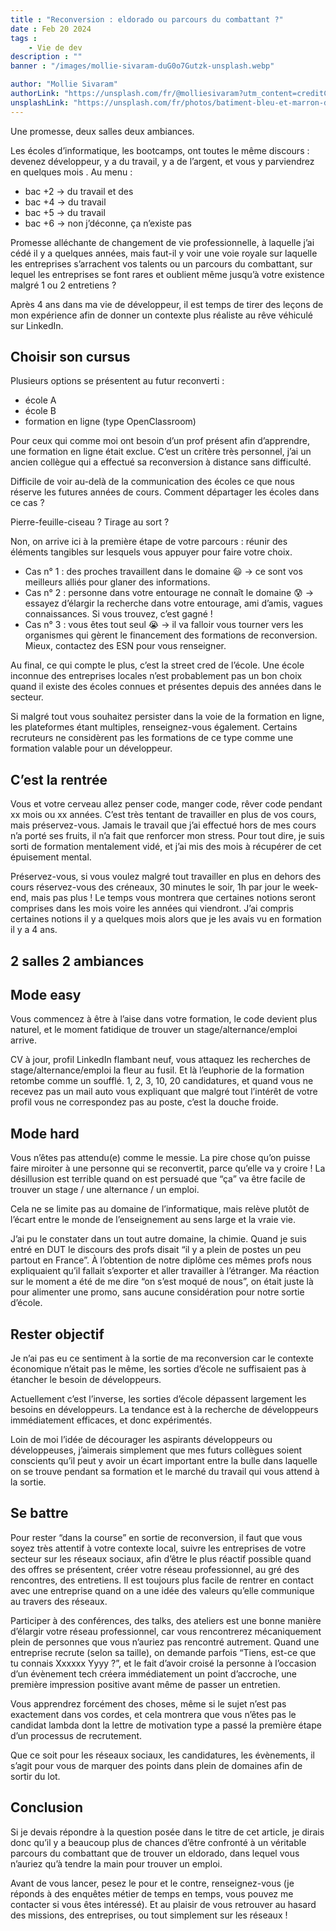 ```yaml
---
title : "Reconversion : eldorado ou parcours du combattant ?"
date : Feb 20 2024
tags :
    - Vie de dev
description : ""
banner : "/images/mollie-sivaram-duG0o7Gutzk-unsplash.webp"

author: "Mollie Sivaram"
authorLink: "https://unsplash.com/fr/@molliesivaram?utm_content=creditCopyText&utm_medium=referral&utm_source=unsplash"
unsplashLink: "https://unsplash.com/fr/photos/batiment-bleu-et-marron-duG0o7Gutzk?utm_content=creditCopyText&utm_medium=referral&utm_source=unsplash"
---
```


Une promesse, deux salles deux ambiances.

Les écoles d’informatique, les bootcamps, ont toutes le même discours : devenez développeur, y a du travail, y a de l’argent, et vous y parviendrez en quelques mois . Au menu :

- bac +2 → du travail et des 
- bac +4 → du travail
- bac +5 → du travail
- bac +6 → non j’déconne, ça n’existe pas

Promesse alléchante de changement de vie professionnelle, à laquelle j’ai cédé il y a quelques années, mais faut-il y voir une voie royale sur laquelle les entreprises s’arrachent vos talents ou un parcours du combattant, sur lequel les entreprises se font rares et oublient même jusqu’à votre existence malgré 1 ou 2 entretiens ?

Après 4 ans dans ma vie de développeur, il est temps de tirer des leçons de mon expérience afin de donner un contexte plus réaliste au rêve véhiculé sur LinkedIn.

## Choisir son cursus

Plusieurs options se présentent au futur reconverti :

- école A
- école B
- formation en ligne (type OpenClassroom)

Pour ceux qui comme moi ont besoin d’un prof présent afin d’apprendre, une formation en ligne était exclue. C’est un critère très personnel, j’ai un ancien collègue qui a effectué sa reconversion à distance sans difficulté.

Difficile de voir au-delà de la communication des écoles ce que nous réserve les futures années de cours. Comment départager les écoles dans ce cas ?

Pierre-feuille-ciseau ? Tirage au sort ?

Non, on arrive ici à la première étape de votre parcours : réunir  des éléments tangibles sur lesquels vous appuyer pour faire votre choix.

- Cas n° 1 : des proches travaillent dans le domaine 😃 → ce sont vos meilleurs alliés pour glaner des informations.
- Cas n° 2 : personne dans votre entourage ne connaît le domaine 😰 → essayez d’élargir la recherche dans votre entourage, ami d’amis, vagues connaissances. Si vous trouvez, c’est gagné !
- Cas n° 3 : vous êtes tout seul 😭 → il va falloir vous tourner vers les organismes qui gèrent le financement des formations de reconversion. Mieux, contactez des ESN pour vous renseigner.

Au final, ce qui compte le plus, c’est la street cred de l’école. Une école inconnue des entreprises locales n’est probablement pas un bon choix quand il existe des écoles connues et présentes depuis des années dans le secteur. 

Si malgré tout vous souhaitez persister dans la voie de la formation en ligne, les plateformes étant multiples, renseignez-vous également. Certains recruteurs ne considèrent pas les formations de ce type comme une formation valable pour un développeur.

## C’est la rentrée

Vous et votre cerveau allez penser code, manger code, rêver code pendant xx mois ou xx années. C’est très tentant de travailler en plus de vos cours, mais préservez-vous. Jamais le travail que j’ai effectué hors de mes cours n’a porté ses fruits, il n’a fait que renforcer mon stress. Pour tout dire, je suis sorti de formation mentalement vidé, et j’ai mis des mois à récupérer de cet épuisement mental.

Préservez-vous, si vous voulez malgré tout travailler en plus en dehors des cours réservez-vous des créneaux, 30 minutes le soir, 1h par jour le week-end, mais pas plus ! Le temps vous montrera que certaines notions seront comprises dans les mois voire les années qui viendront. J’ai compris certaines notions il y a quelques mois alors que je les avais vu en formation il y a 4 ans.

## 2 salles 2 ambiances

## Mode easy

Vous commencez à être à l’aise dans votre formation, le code devient plus naturel, et le moment fatidique de trouver un stage/alternance/emploi arrive.

CV à jour, profil LinkedIn flambant neuf, vous attaquez les recherches de stage/alternance/emploi la fleur au fusil. Et là l’euphorie de la formation retombe comme un soufflé. 1, 2, 3, 10, 20 candidatures, et quand vous ne recevez pas un mail auto vous expliquant que malgré tout l’intérêt de votre profil vous ne correspondez pas au poste, c’est la douche froide.

## Mode hard

Vous n’êtes pas attendu(e) comme le messie. La pire chose qu’on puisse faire miroiter à une personne qui se reconvertit, parce qu’elle va y croire ! La désillusion est terrible quand on est persuadé que “ça” va être facile de trouver un stage / une alternance / un emploi. 

Cela ne se limite pas au domaine de l’informatique, mais relève plutôt de l’écart entre le monde de l’enseignement au sens large et la vraie vie.

J’ai pu le constater dans un tout autre domaine, la chimie. Quand je suis entré en DUT le discours des profs disait “il y a plein de postes un peu partout en France”. À l’obtention de notre diplôme ces mêmes profs nous expliquaient qu’il fallait s’exporter et aller travailler à l’étranger. Ma réaction sur le moment a été de me dire “on s’est moqué de nous”, on était juste là pour alimenter une promo, sans aucune considération pour notre sortie d’école.

## Rester objectif

Je n’ai pas eu ce sentiment à la sortie de ma reconversion car le contexte économique n’était pas le même, les sorties d’école ne suffisaient pas à étancher le besoin de développeurs. 

Actuellement c’est l’inverse, les sorties d’école dépassent largement les besoins en développeurs. La tendance est à la recherche de développeurs immédiatement efficaces, et donc expérimentés.

Loin de moi l’idée de décourager les aspirants développeurs ou développeuses, j’aimerais simplement que mes futurs collègues soient conscients qu’il peut y avoir un écart important entre la bulle dans laquelle on se trouve pendant sa formation et le marché du travail qui vous attend à la sortie.

## Se battre

Pour rester “dans la course” en sortie de reconversion, il faut que vous soyez très attentif à votre contexte local, suivre les entreprises de votre secteur sur les réseaux sociaux, afin d’être le plus réactif possible quand des offres se présentent, créer votre réseau professionnel, au gré des rencontres, des entretiens. Il est toujours plus facile de rentrer en contact avec une entreprise quand on a une idée des valeurs qu’elle communique au travers des réseaux.

Participer à des conférences, des talks, des ateliers est une bonne manière d’élargir votre réseau professionnel, car vous rencontrerez mécaniquement plein de personnes que vous n’auriez pas rencontré autrement. Quand une entreprise recrute (selon sa taille), on demande parfois “Tiens, est-ce que tu connais Xxxxxx Yyyy ?”, et le fait d’avoir croisé la personne à l’occasion d’un évènement tech créera immédiatement un point d’accroche, une première impression positive avant même de passer un entretien.

Vous apprendrez forcément des choses, même si le sujet n’est pas exactement dans vos cordes, et cela montrera que vous n’êtes pas le candidat lambda dont la lettre de motivation type a passé la première étape d’un processus de recrutement.

Que ce soit pour les réseaux sociaux, les candidatures, les évènements, il s’agit pour vous de marquer des points dans plein de domaines afin de sortir du lot.

## Conclusion

Si je devais répondre à la question posée dans le titre de cet article, je dirais donc qu’il y a beaucoup plus de chances d’être confronté à un véritable parcours du combattant que de trouver un eldorado, dans lequel vous n’auriez qu’à tendre la main pour trouver un emploi.

Avant de vous lancer, pesez le pour et le contre, renseignez-vous (je réponds à des enquêtes métier de temps en temps, vous pouvez me contacter si vous êtes intéressé). Et au plaisir de vous retrouver au hasard des missions, des entreprises, ou tout simplement sur les réseaux !